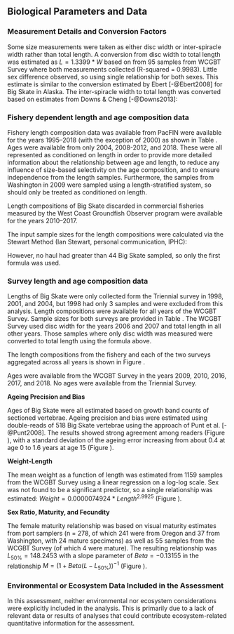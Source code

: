 

<!--************BIOLOGICAL DATA*********************************************-->
## Biological Parameters and Data

### Measurement Details and Conversion Factors

Some size measurements  were taken as either disc width or inter-spiracle width rather than total length. A conversion from disc width to total length was estimated as $L = 1.3399 * W$ based on from 95 samples from WCGBT Survey where both measurements collected (R-squared = 0.9983). Little sex difference observed, so using single relationship for both sexes. This estimate is similar to the conversion estimated by Ebert [-@Ebert2008] for Big Skate in Alaska. The inter-spiracle width to total length was converted based on estimates from Downs & Cheng [-@Downs2013]:

\begin{centering}

$L = 12.111 + 9.761*ISW$ (females),

$L = 3.824 + 10.927*ISW$ (males).

\end{centering}


<!--
Not sure why this is here:
Love et al.  [-@Love1987] -->

### Fishery dependent length and age composition data

Fishery length composition data was available from PacFIN were available for the years 1995--2018 (with the exception of 2000) as shown in Table \ref{tab:PacFIN_Samples}. Ages were available from only 2004, 2008-2012, and 2018. These were all represented as conditioned on length in order to provide more detailed information about the relationship between age and length, to reduce any influence of size-based selectivity on the age composition, and to ensure independence from the length samples. Furthermore, the samples from Washington in 2009 were sampled using a length-stratified system, so should only be treated as conditioned on length.

Length compositions of Big Skate discarded in commercial fisheries measured by the West Coast Groundfish Observer program were available for the years 2010--2017.

The input sample sizes for the length compositions were calculated via the Stewart Method (Ian Stewart, personal 
communication, IPHC):

\begin{centering}

Input N = $N_{\text{hauls}} + 0.138 * N_{\text{fish}}$ if $N_{\text{fish}}/N_{\text{hauls}}$ is $<$ 44,

Input N = $7.06 * N_{\text{hauls}}$ if $N_{\text{fish}}/N_{\text{hauls}}$ is $\geq$ 44.

\end{centering}

However, no haul had greater than 44 Big Skate sampled, so only the first formula was used.


### Survey length and age composition data
Lengths of Big Skate were only collected form the Triennial survey in 1998, 2001, and 2004, but 1998 had only 3 samples and were excluded from this analysis. Length compositions were available for all years of the WCGBT Survey. Sample sizes for both surveys are provided in Table \ref{tab:Survey_Samples}. The WCGBT Survey used disc width for the years 2006 and 2007 and total length in all other years. Those samples where only disc width was measured were converted to total length using the formula above.

The length compositions from the fishery and each of the two surveys aggregated across all years is shown in Figure
\ref{fig:comp_lendat_aggregated_across_time}.

Ages were available from the WCGBT Survey in the years 2009, 2010, 2016, 2017, and 2018. No ages were available from the Triennial Survey.


\vspace{.5cm}
**Ageing Precision and Bias**

Ages of Big Skate were all estimated based on growth band counts of sectioned vertebrae. Ageing precision and bias were estimated using double-reads of 518 Big Skate vertebrae using the approach of Punt et al. [-@Punt2008]. The results showed strong agreement among readers (Figure \ref{fig:ageing_comparison}), with a standard deviation of the ageing error increasing from about 0.4 at age 0 to 1.6 years at age 15 (Figure \ref{fig:ageing_imprecision}).



\vspace{.5cm}
**Weight-Length**

The mean weight as a function of length was estimated from 1159 samples from the WCGBT Survey using a linear regression on a log-log scale. Sex was not found to be a significant predictor, so a single relationship was estimated: $Weight = 0.0000074924  * Length ^ 2.9925$ (Figure \ref{fig:weight-length}).


\vspace{.5cm}
**Sex Ratio, Maturity, and Fecundity**

The female maturity relationship was based on visual maturity estimates from port samplers (n = 278, of which 241 were from Oregon and 37 from Washington, with 24 mature specimens) as well as 55 samples from the WCGBT Survey (of which 4 were mature). The resulting relationship was $L_{50\%} = 148.2453$ with a slope parameter of $Beta = -0.13155$ in the relationship $M = (1 + Beta(L - L_{50\%}))^{-1}$ (Figure \ref{fig:maturity}).

\vspace{.5cm}


### Environmental or Ecosystem Data Included in the Assessment
In this assessment, neither environmental nor ecosystem considerations were explicitly included in the analysis.  This is primarily due to a lack of relevant data or results of analyses that could contribute ecosystem-related quantitative information for the assessment.




